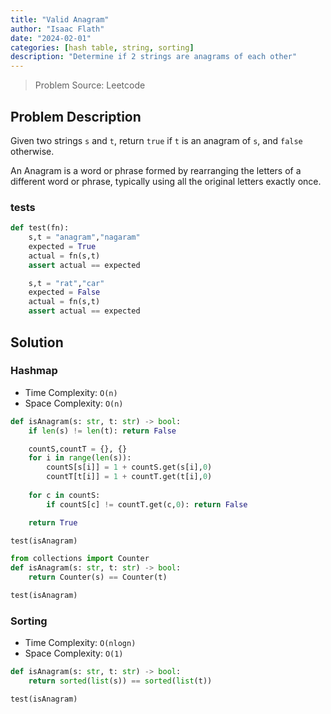 ```yaml
---
title: "Valid Anagram"
author: "Isaac Flath"
date: "2024-02-01"
categories: [hash table, string, sorting]
description: "Determine if 2 strings are anagrams of each other"
---
```


>Problem Source:  Leetcode

## Problem Description

Given two strings `s` and `t`, return `true` if `t` is an anagram of `s`, and `false` otherwise.

An Anagram is a word or phrase formed by rearranging the letters of a different word or phrase, typically using all the original letters exactly once.

### tests

```python
def test(fn):
    s,t = "anagram","nagaram"
    expected = True
    actual = fn(s,t)
    assert actual == expected 

    s,t = "rat","car"
    expected = False
    actual = fn(s,t)
    assert actual == expected 
```


## Solution

### Hashmap

+ Time Complexity: `O(n)`
+ Space Complexity: `O(n)`

```python
def isAnagram(s: str, t: str) -> bool:
    if len(s) != len(t): return False

    countS,countT = {}, {}
    for i in range(len(s)):
        countS[s[i]] = 1 + countS.get(s[i],0)
        countT[t[i]] = 1 + countT.get(t[i],0)
    
    for c in countS:
        if countS[c] != countT.get(c,0): return False

    return True

test(isAnagram)
```

```python
from collections import Counter
def isAnagram(s: str, t: str) -> bool:
    return Counter(s) == Counter(t)

test(isAnagram)
```

### Sorting

+ Time Complexity: `O(nlogn)`
+ Space Complexity: `O(1)`

```python
def isAnagram(s: str, t: str) -> bool:
    return sorted(list(s)) == sorted(list(t))

test(isAnagram)
```